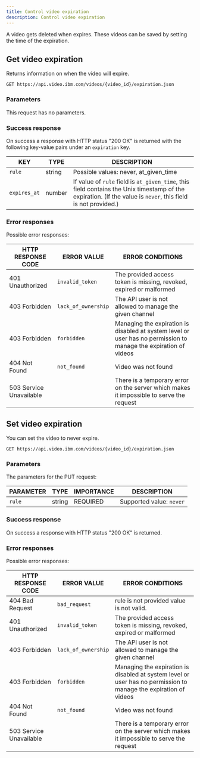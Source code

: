 ```yaml
---
title: Control video expiration
description: Control video expiration
---
```


A video gets deleted when expires. These videos can be saved by setting the time of the expiration.

## Get video expiration

Returns information on when the video will expire.

```
GET https://api.video.ibm.com/videos/{video_id}/expiration.json
```

### Parameters

This request has no parameters.

### Success response

On success a response with HTTP status "200 OK" is returned with the following key-value pairs under an `expiration` key.

| KEY          | TYPE   | DESCRIPTION                                                                                                                                                   |
| ------------ | ------ | ------------------------------------------------------------------------------------------------------------------------------------------------------------- |
| `rule`       | string | Possible values: never, at_given_time                                                                                                                         |
| `expires_at` | number | If value of `rule` field is `at_given_time`, this field contains the Unix timestamp of the expiration. (If the value is `never`, this field is not provided.) |

### Error responses

Possible error responses:

| HTTP RESPONSE CODE      | ERROR VALUE         | ERROR CONDITIONS                                                                                                 |
| ----------------------- | ------------------- | ---------------------------------------------------------------------------------------------------------------- |
| 401 Unauthorized        | `invalid_token`     | The provided access token is missing, revoked, expired or malformed                                              |
| 403 Forbidden           | `lack_of_ownership` | The API user is not allowed to manage the given channel                                                          |
| 403 Forbidden           | `forbidden`         | Managing the expiration is disabled at system level or user has no permission to manage the expiration of videos |
| 404 Not Found           | `not_found`         | Video was not found                                                                                              |
| 503 Service Unavailable |                     | There is a temporary error on the server which makes it impossible to serve the request                          |

## Set video expiration

You can set the video to never expire.

```
GET https://api.video.ibm.com/videos/{video_id}/expiration.json
```

### Parameters

The parameters for the PUT request:

| PARAMETER | TYPE   | IMPORTANCE | DESCRIPTION              |
| --------- | ------ | ---------- | ------------------------ |
| `rule`    | string | REQUIRED   | Supported value: `never` |

### Success response

On success a response with HTTP status "200 OK" is returned.

### Error responses

Possible error responses:

| HTTP RESPONSE CODE      | ERROR VALUE         | ERROR CONDITIONS                                                                                                 |
| ----------------------- | ------------------- | ---------------------------------------------------------------------------------------------------------------- |
| 404 Bad Request         | `bad_request`       | rule is not provided value is not valid.                                                                         |
| 401 Unauthorized        | `invalid_token`     | The provided access token is missing, revoked, expired or malformed                                              |
| 403 Forbidden           | `lack_of_ownership` | The API user is not allowed to manage the given channel                                                          |
| 403 Forbidden           | `forbidden`         | Managing the expiration is disabled at system level or user has no permission to manage the expiration of videos |
| 404 Not Found           | `not_found`         | Video was not found                                                                                              |
| 503 Service Unavailable |                     | There is a temporary error on the server which makes it impossible to serve the request                          |
